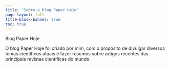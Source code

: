 ---
title: "Sobre o blog Paper Hoje"
page-layout: full
title-block-banner: true
toc: true
---

Blog Paper Hoje

O blog Paper Hoje foi criado por mim, com o propósito de divulgar diversos temas científicos atuais e fazer resumos sobre artigos recentes das principais revistas científicas do mundo.
